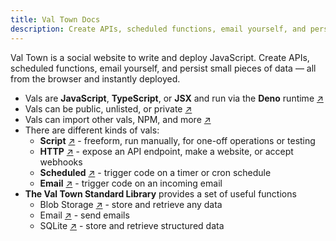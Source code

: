 ```yaml
---
title: Val Town Docs
description: Create APIs, scheduled functions, email yourself, and persist small pieces of data — all from the browser and instantly deployed.
---
```


Val Town is a social website to write and deploy JavaScript. Create APIs, scheduled functions, email yourself, and persist small pieces of data — all from the browser and instantly deployed.

- Vals are **JavaScript**, **TypeScript**, or **JSX** and run via the **Deno** runtime [↗](/runtime)
- Vals can be public, unlisted, or private [↗](/reference/permissions)
- Vals can import other vals, NPM, and more [↗](/reference/import)
- There are different kinds of vals:
  - **Script** [↗](/types/script) - freeform, run manually, for one-off operations or testing
  - **HTTP** [↗](/types/http) - expose an API endpoint, make a website, or accept webhooks
  - **Scheduled** [↗](/types/scheduled) - trigger code on a timer or cron schedule
  - **Email** [↗](/types/email) - trigger code on an incoming email
- **The Val Town Standard Library** provides a set of useful functions
  - Blob Storage [↗](/std/blob) - store and retrieve any data
  - Email [↗](/std/email) - send emails
  - SQLite [↗](/std/sqlite) - store and retrieve structured data
